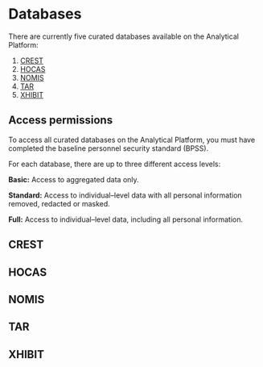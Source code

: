# Databases

There are currently five curated databases available on the Analytical Platform:

1.  [CREST](#crest)
2.  [HOCAS](#hocas)
3.  [NOMIS](#nomis)
4.  [TAR](#tar)
5.  [XHIBIT](#xhibit)

## Access permissions

To access all curated databases on the Analytical Platform, you must have completed the baseline personnel security standard (BPSS).

For each database, there are up to three different access levels:

__Basic:__ Access to aggregated data only.

__Standard:__ Access to individual--level data with all personal information removed, redacted or masked.

__Full:__ Access to individual--level data, including all personal information.

## CREST{#crest}

## HOCAS{#hocas}

## NOMIS{#nomis}

## TAR{#tar}

## XHIBIT{#xhibit}
